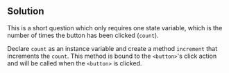 
## Solution

This is a short question which only requires one state variable, which is the number of times the button has been clicked (`count`).

Declare `count` as an instance variable and create a method `increment` that increments the `count`. This method is bound to the `<button>`'s click action and will be called when the `<button>` is clicked.

<TestCases />

